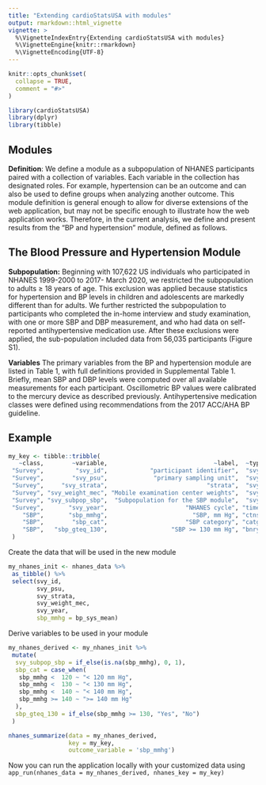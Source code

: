 ```yaml
---
title: "Extending cardioStatsUSA with modules"
output: rmarkdown::html_vignette
vignette: >
  %\VignetteIndexEntry{Extending cardioStatsUSA with modules}
  %\VignetteEngine{knitr::rmarkdown}
  %\VignetteEncoding{UTF-8}
---
```


```r
knitr::opts_chunk$set(
  collapse = TRUE,
  comment = "#>"
)
```

```r
library(cardioStatsUSA)
library(dplyr)
library(tibble)
```

## Modules

**Definition**: We define a module as a subpopulation of NHANES participants paired with a collection of variables. Each variable in the collection has designated roles. For example, hypertension can be an outcome and can also be used to define groups when analyzing another outcome. This module definition is general enough to allow for diverse extensions of the web application, but may not be specific enough to illustrate how the web application works. Therefore, in the current analysis, we define and present results from the "BP and hypertension" module, defined as follows.


## The Blood Pressure and Hypertension Module

**Subpopulation:** Beginning with 107,622 US individuals who participated in NHANES 1999-2000 to 2017- March 2020, we restricted the subpopulation to adults ≥ 18 years of age. This exclusion was applied because statistics for hypertension and BP levels in children and adolescents are markedly different than for adults. We further restricted the subpopulation to participants who completed the in-home interview and study examination, with one or more SBP and DBP measurement, and who had data on self-reported antihypertensive medication use. After these exclusions were applied, the sub-population included data from 56,035 participants (Figure S1).

**Variables** The primary variables from the BP and hypertension module are listed in Table 1, with full definitions provided in Supplemental Table 1. Briefly, mean SBP and DBP levels were computed over all available measurements for each participant. Oscillometric BP values were calibrated to the mercury device as described previously. Antihypertensive medication classes were defined using recommendations from the 2017 ACC/AHA BP guideline.

## Example

```r
my_key <- tibble::tribble(
   ~class,        ~variable,                              ~label,  ~type, ~outcome, ~group, ~subset, ~stratify, ~module, ~description,
 "Survey",         "svy_id",            "participant identifier",  "svy",    FALSE,  FALSE,   FALSE,     FALSE,  "none",  NA_character_,
 "Survey",        "svy_psu",             "primary sampling unit",  "svy",    FALSE,  FALSE,   FALSE,     FALSE,  "none",  NA_character_,
 "Survey",     "svy_strata",                            "strata",  "svy",    FALSE,  FALSE,   FALSE,     FALSE,  "none",  NA_character_,
 "Survey", "svy_weight_mec", "Mobile examination center weights",  "svy",    FALSE,  FALSE,   FALSE,     FALSE,  "none",  NA_character_,
 "Survey", "svy_subpop_sbp",  "Subpopulation for the SBP module",  "svy",    FALSE,  FALSE,   FALSE,     FALSE,  "none",  NA_character_,
 "Survey",       "svy_year",                      "NHANES cycle", "time",    FALSE,  FALSE,   FALSE,     FALSE,  "none",  NA_character_,
    "SBP",       "sbp_mmhg",                        "SBP, mm Hg", "ctns",     TRUE,   TRUE,    TRUE,      TRUE,   "sbp",  "Systolic blood pressure in mm Hg",
    "SBP",        "sbp_cat",                      "SBP category", "catg",     TRUE,   TRUE,    TRUE,      TRUE,   "sbp",  "Systolic blood pressure categories",
    "SBP",   "sbp_gteq_130",                  "SBP >= 130 mm Hg", "bnry",     TRUE,   TRUE,    TRUE,      TRUE,   "sbp",  "Systolic blood pressure in hypertensive range?"
 )

```

Create the data that will be used in the new module

```r

my_nhanes_init <- nhanes_data %>%
 as_tibble() %>%
 select(svy_id,
        svy_psu,
        svy_strata,
        svy_weight_mec,
        svy_year,
        sbp_mmhg = bp_sys_mean)

```


Derive variables to be used in your module

```r

my_nhanes_derived <- my_nhanes_init %>%
 mutate(
  svy_subpop_sbp = if_else(is.na(sbp_mmhg), 0, 1),
  sbp_cat = case_when(
   sbp_mmhg <  120 ~ "< 120 mm Hg",
   sbp_mmhg <  130 ~ "< 130 mm Hg",
   sbp_mmhg <  140 ~ "< 140 mm Hg",
   sbp_mmhg >= 140 ~ ">= 140 mm Hg"
  ),
  sbp_gteq_130 = if_else(sbp_mmhg >= 130, "Yes", "No")
 )

nhanes_summarize(data = my_nhanes_derived,
                 key = my_key,
                 outcome_variable = 'sbp_mmhg')

```

Now you can run the application locally with your customized data using `app_run(nhanes_data = my_nhanes_derived, nhanes_key = my_key)`
